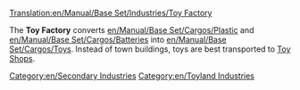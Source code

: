 [[Translation:en/Manual/Base Set/Industries/Toy Factory]]

{{en/Industries|image=en/ToyFactory.png.png
|name=Toy Factory
|climates=[[en/Manual/Climates]]
|accepts=[[en/Manual/Base Set/Cargos/Plastic]], [[en/Manual/Base Set/Cargos/Batteries]]
|produces=[[en/Manual/Base Set/Cargos/Toys]]
|notes=Not present in other [[en/Manual/Climates]].
}}

The '''Toy Factory''' converts [[en/Manual/Base Set/Cargos/Plastic]] and [[en/Manual/Base Set/Cargos/Batteries]] into [[en/Manual/Base Set/Cargos/Toys]]. Instead of town buildings, toys are best transported to [[en/Manual/Base Set/Industries/Toy Shop|Toy Shops]].

{{en/Navbox Industries}}

[[Category:en/Secondary Industries]]
[[Category:en/Toyland Industries]]